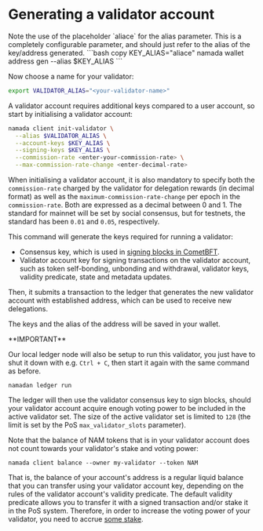 
# Generating a validator account

<Callout type="info" emoji="🤡">
Note the use  of the placeholder `aliace` for the alias parameter. This is a completely configurable parameter, and should just refer to the alias of the key/address generated.
</Callout>
```bash copy
KEY_ALIAS="aliace"
namada wallet address gen --alias $KEY_ALIAS
```

Now choose a name for your validator:

```bash copy
export VALIDATOR_ALIAS="<your-validator-name>"
```

A validator account requires additional keys compared to a user account, so start by initialising a validator account:

```bash copy
namada client init-validator \
  --alias $VALIDATOR_ALIAS \
  --account-keys $KEY_ALIAS \
  --signing-keys $KEY_ALIAS \
  --commission-rate <enter-your-commission-rate> \
  --max-commission-rate-change <enter-decimal-rate>
```

When initialising a validator account, it is also mandatory to specify both the `commission-rate` charged by the validator for delegation rewards (in decimal format) as well as the `maximum-commission-rate-change` per epoch in the `commission-rate`. Both are expressed as a decimal between 0 and 1. The standard for mainnet will be set by social consensus, but for testnets, the standard has been `0.01` and `0.05`, respectively. 

This command will generate the keys required for running a validator:

- Consensus key, which is used in [signing blocks in CometBFT](https://docs.cometbft.com/v0.37/core/validators#validator-keys).
- Validator account key for signing transactions on the validator account, such as token self-bonding, unbonding and withdrawal, validator keys, validity predicate, state and metadata updates.

Then, it submits a transaction to the ledger that generates the new validator account with established address, which can be used to receive new delegations.

The keys and the alias of the address will be saved in your wallet. 

<Callout type="warning" emoji="🛎️">
**IMPORTANT**

Our local ledger node will also be setup to run this validator, you just have to shut it down with e.g. `Ctrl + C`, then start it again with the same command as before.
</Callout>

```shell copy
namadan ledger run
```

The ledger will then use the validator consensus key to sign blocks, should your validator account acquire enough voting power to be included in the active validator set. The size of the active validator set is limited to `128` (the limit is set by the PoS `max_validator_slots` parameter).

Note that the balance of NAM tokens that is in your validator account does not count towards your validator's stake and voting power:

```shell copy
namada client balance --owner my-validator --token NAM
```

That is, the balance of your account's address is a regular liquid balance that you can transfer using your validator account key, depending on the rules of the validator account's validity predicate. The default validity predicate allows you to transfer it with a signed transaction and/or stake it in the PoS system. Therefore, in order to increase the voting power of your validator, you need to accrue [some stake](./staking.mdx).

